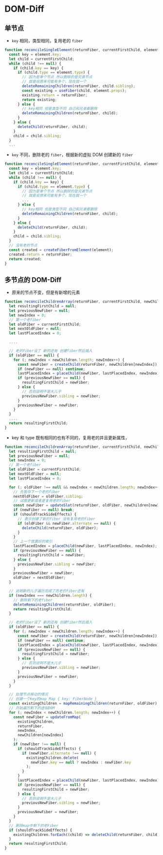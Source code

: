 # DOM-Diff

## 单节点

- `key` 相同，类型相同，复用老的 `fiber`

```js {6-12}
function reconcileSingleElement(returnFiber, currentFirstChild, element) {
  const key = element.key;
  let child = currentFirstChild;
  while (child !== null) {
    if (child.key == key) {
      if (child.type == element.type) {
        // 因为是单个节点 所以删除的是兄弟节点
        // 就是说原来可能有多个，现在就一个
        deleteRemainingChildren(returnFiber, child.sibling);
        const existing = useFiber(child, element.props);
        existing.return = returnFiber;
        return existing;
      } else {
        // key相同 但是类型不同 自己和兄弟都删除
        deleteRemainingChildren(returnFiber, child);
      }
    } else {
      deleteChild(returnFiber, child);
    }
    child = child.sibling;
  }
  ...
```

- `key` 不同，删除老的 `fiber`，根据新的虚拟 DOM 创建新的 `fiber`

```js {15,19-22}
function reconcileSingleElement(returnFiber, currentFirstChild, element) {
  const key = element.key;
  let child = currentFirstChild;
  while (child !== null) {
    if (child.key == key) {
      if (child.type == element.type) {
        // 因为是单个节点 所以删除的是兄弟节点
        // 就是说原来可能有多个，现在就一个
        ...
      } else {
        // key相同 但是类型不同 自己和兄弟都删除
        deleteRemainingChildren(returnFiber, child);
      }
    } else {
      deleteChild(returnFiber, child);
    }
    child = child.sibling;
  }
  // 没有老的节点
  const created = createFiberFromElement(element);
  created.return = returnFiber;
  return created;
}
```

## 多节点的 DOM-Diff

- 原来的节点不变，但是有新增的元素

```js {11-24}
function reconcileChildrenArray(returnFiber, currentFirstChild, newChildren) {
  let resultingFirstChild = null;
  let previousNewFiber = null;
  let newIndex = 0;
  // 第一个老fiber
  let oldFiber = currentFirstChild;
  let nextOldFiber = null;
  let lastPlacedIndex = 0;

  ....

  // 老的fiber没了 新的还有 创建fiber然后插入
  if (oldFiber == null) {
    for (; newIndex < newChildren.length; newIndex++) {
      const newFiber = createChild(returnFiber, newChildren[newIndex]);
      if (newFiber == null) continue;
      lastPlacedIndex = placeChild(newFiber, lastPlacedIndex, newIndex);
      if (previousNewFiber == null) {
        resultingFirstChild = newFiber;
      } else {
        // 否则说明不是大儿子
        previousNewFiber.sibling = newFiber;
      }
      previousNewFiber = newFiber;
    }
  }
  ....
  return resultingFirstChild;
}
```

- key 和 type 既有相同的也有不同的，复用老的并且更新属性，

```js
function reconcileChildrenArray(returnFiber, currentFirstChild, newChildren) {
  let resultingFirstChild = null;
  let previousNewFiber = null;
  let newIndex = 0;
  // 第一个老fiber
  let oldFiber = currentFirstChild;
  let nextOldFiber = null;
  let lastPlacedIndex = 0;

  for (; oldFiber !== null && newIndex < newChildren.length; newIndex++) {
    // 先暂存下一个老的fiber
    nextOldFiber = oldFiber.sibling;
    // 试图更新或者是复用老的fiber
    const newFiber = updateSlot(returnFiber, oldFiber, newChildren[newIndex]);
    if (newFiber == null) break;
    if (shouldTrackSideEffects) {
      // 表示创建了新的fiber 没有复用老的fiber
      if (oldFiber && newFiber.alternate == null) {
        deleteChild(returnFiber, oldFiber);
      }
    }
    // 上一个放置好的索引
    lastPlacedIndex = placeChild(newFiber, lastPlacedIndex, newIndex);
    if (previousNewFiber == null) {
      resultingFirstChild = newFiber;
    } else {
      previousNewFiber.sibling = newFiber;
    }
    previousNewFiber = newFiber;
    oldFiber = nextOldFiber;
  }

  // 说明新的儿子遍历完成了而老的fiber还有
  if (newIndex === newChildren.length) {
    // 删除剩下的老fiber
    deleteRemainingChildren(returnFiber, oldFiber);
    return resultingFirstChild;
  }

  // 老的fiber没了 新的还有 创建fiber然后插入
  if (oldFiber == null) {
    for (; newIndex < newChildren.length; newIndex++) {
      const newFiber = createChild(returnFiber, newChildren[newIndex]);
      if (newFiber == null) continue;
      lastPlacedIndex = placeChild(newFiber, lastPlacedIndex, newIndex);
      if (previousNewFiber == null) {
        resultingFirstChild = newFiber;
      } else {
        // 否则说明不是大儿子
        previousNewFiber.sibling = newFiber;
      }
      previousNewFiber = newFiber;
    }
  }

  // 处理节点移动的情况
  // 创建一个key的map Map { key: FiberNode }
  const existingChildren = mapRemainingChildren(returnFiber, oldFiber);
  // 开始遍历剩下的虚拟DOM
  for (; newIndex < newChildren.length; newIndex++) {
    const newFiber = updateFromMap(
      existingChildren,
      returnFiber,
      newIndex,
      newChildren[newIndex]
    );
    if (newFiber !== null) {
      if (shouldTrackSideEffects) {
        if (newFiber.alternate !== null) {
          existingChildren.delete(
            newFiber.key == null ? newIndex : newFiber.key
          );
        }
      }
      lastPlacedIndex = placeChild(newFiber, lastPlacedIndex, newIndex);
      if (previousNewFiber == null) {
        resultingFirstChild = newFiber;
      } else {
        // 否则说明不是大儿子
        previousNewFiber.sibling = newFiber;
      }
      previousNewFiber = newFiber;
    }
  }
  // 删除map中剩下的老Fiber
  if (shouldTrackSideEffects) {
    existingChildren.forEach((child) => deleteChild(returnFiber, child));
  }
  return resultingFirstChild;
}
```

